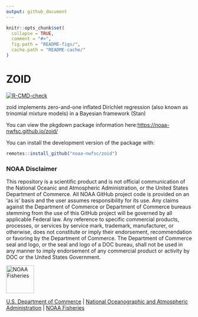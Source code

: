 ```yaml
---
output: github_document
---
```


<!-- README.md is generated from README.Rmd. Please edit that file -->

```r
knitr::opts_chunk$set(
  collapse = TRUE,
  comment = "#>",
  fig.path = "README-figs/",
  cache.path = "README-cache/"
)
```

# ZOID

  <!-- badges: start -->
[![R-CMD-check](https://github.com/noaa-nwfsc/zoid/actions/workflows/R-CMD-check.yaml/badge.svg)](https://github.com/noaa-nwfsc/zoid/actions/workflows/R-CMD-check.yaml)
  <!-- badges: end -->
  
zoid implements zero-and-one inflated Dirichlet regression (also known as trinomial mixture models) in a Bayesian framework (Stan)

You can view the pkgdown package information here:[https://noaa-nwfsc.github.io/zoid/](https://noaa-nwfsc.github.io/zoid/)

You can install the development version of the package with:

```r
remotes::install_github("noaa-nwfsc/zoid")
```

### NOAA Disclaimer 

This repository is a scientific product and is not official communication of the National Oceanic and Atmospheric Administration, or the United States Department of Commerce. All NOAA GitHub project code is provided on an ‘as is’ basis and the user assumes responsibility for its use. Any claims against the Department of Commerce or Department of Commerce bureaus stemming from the use of this GitHub project will be governed by all applicable Federal law. Any reference to specific commercial products, processes, or services by service mark, trademark, manufacturer, or otherwise, does not constitute or imply their endorsement, recommendation or favoring by the Department of Commerce. The Department of Commerce seal and logo, or the seal and logo of a DOC bureau, shall not be used in any manner to imply endorsement of any commercial product or activity by DOC or the United States Government.

<img src="https://raw.githubusercontent.com/nmfs-general-modeling-tools/nmfspalette/main/man/figures/noaa-fisheries-rgb-2line-horizontal-small.png" height="75" alt="NOAA Fisheries">

[U.S. Department of Commerce](https://www.commerce.gov/) | [National Oceanographic and Atmospheric Administration](https://www.noaa.gov) | [NOAA Fisheries](https://www.fisheries.noaa.gov/)
